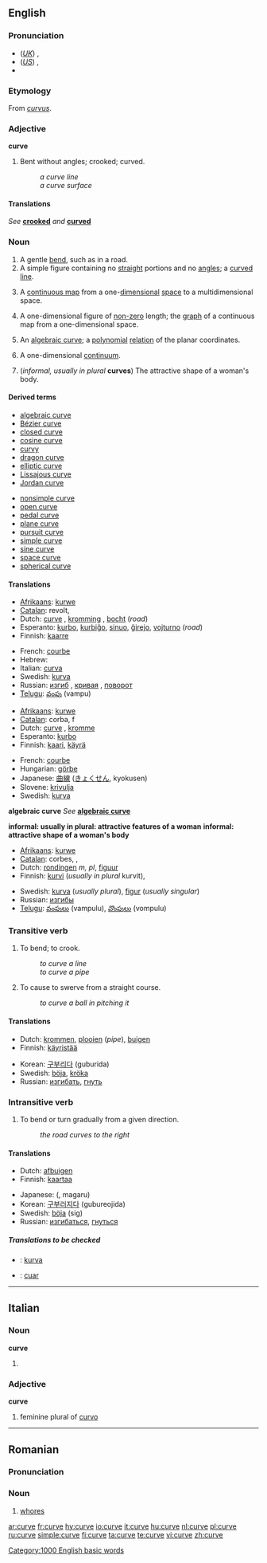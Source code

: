 {{wikipedia|dab=curve (disambiguation)|curve}}
==English==

===Pronunciation===
* (''[[Received Pronunciation|UK]]'') {{IPA|/kɜːv/}}, {{SAMPA|/k3:v/}}
* (''[[General American|US]]'') {{IPA|/kɝv/}}, {{SAMPA|/k3`v/}}
* {{audio|en-us-curve.ogg|Audio (US)}}

===Etymology===
From {{L.}} ''[[curvus]]''.

===Adjective===
'''curve'''

# {{obsolete}} Bent without angles; crooked; curved.
#: ''a curve line''
#: ''a curve surface''

====Translations====
''See'' '''[[crooked]]''' ''and'' '''[[curved]]'''

===Noun===
{{wikipedia}}
{{en-noun}}

# A gentle [[bend]], such as in a road.
# A simple figure containing no [[straight]] portions and no [[angle]]s; a [[curved]] [[line]].
# {{analyticgeom}}  A [[continuous map]] from a one-[[dimensional]] [[space]] to a multidimensional space.
# {{geometry}} A one-dimensional figure of [[non-zero]] length; the [[graph]] of a continuous map from a one-dimensional space.
# {{alggeom}} An [[algebraic curve]]; a [[polynomial]] [[relation]] of the planar coordinates.
# {{topology}} A one-dimensional [[continuum]].
# (''informal, usually in plural'' '''curves''') The attractive shape of a woman's body.

====Derived terms====
{{top2}}
* [[algebraic curve]]
* [[Bézier curve]]
* [[closed curve]]
* [[cosine curve]]
* [[curvy]]
* [[dragon curve]]
* [[elliptic curve]]
* [[Lissajous curve]]
* [[Jordan curve]]
{{mid2}}
* [[nonsimple curve]]
* [[open curve]]
* [[pedal curve]]
* [[plane curve]]
* [[pursuit curve]]
* [[simple curve]]
* [[sine curve]]
* [[space curve]]
* [[spherical curve]]
{{bottom}}

====Translations====
{{trans-top|gentle bend}}
* [[Afrikaans]]: [[kurwe]]
* [[Catalan]]: revolt, {{m}}
* Dutch: [[curve]] {{f}}, [[kromming]] {{f}}, [[bocht]] {{m}} (''road'')
* Esperanto: [[kurbo]], [[kurbiĝo]], [[sinuo]], [[ĝirejo]], [[vojturno]] (''road'')
* Finnish: [[kaarre]]
{{trans-mid}}
* French: [[courbe]] {{f}}
* Hebrew: {{he-translation|עקימה|akimah}} {{f}}
* Italian: [[curva]] {{f}}
* Swedish: [[kurva]] {{c}}
* Russian: [[изгиб]] {{m}}, [[кривая]] {{f}}, [[поворот]] {{m}}
* [[Telugu]]: [[వంపు]] (vampu)
{{trans-bottom}}

{{trans-top|geometry: one-dimensional figure}}
* [[Afrikaans]]: [[kurwe]]
* [[Catalan]]: corba, f
* Dutch: [[curve]] {{f}}, [[kromme]] {{f}}
* Esperanto: [[kurbo]]
* Finnish: [[kaari]], [[käyrä]]
{{trans-mid}}
* French: [[courbe]] {{f}}
* Hungarian: [[görbe]]
* Japanese: [[曲線]] ([[きょくせん]], kyokusen)
* Slovene: [[krivulja]] {{f}}
* Swedish: [[kurva]] {{c}}
{{trans-bottom}}

'''algebraic curve'''
''See'' '''[[algebraic curve]]'''

'''informal: usually in plural: attractive features of a woman'''
'''informal: attractive shape of a woman's body'''
<!--Note: put INFORMAL translations in this table, where these exist-->
{{top}}
* [[Afrikaans]]: [[kurwe]]
* [[Catalan]]: corbes, {{f}}, {{p}}
* Dutch: [[rondingen]] ''m, pl'', [[figuur]] {{f}}
* Finnish: [[kurvi]] (''usually in plural'' kurvit),
{{mid}}
* Swedish: [[kurva]] {{c}} (''usually plural''), [[figur]] {{c}} (''usually singular'')
* Russian: [[изгибы]] {{p}}
* [[Telugu]]: [[వంపులు]] (vampulu), [[వొంపులు]] (vompulu)
{{bottom}}

===Transitive verb===
{{rfc-trverb|Transitive verb}}
{{en-verb|curv|ing}}

# To bend; to crook.
#: ''to curve a line''
#: ''to curve a pipe''
# To cause to swerve from a straight course.
#: ''to curve a ball in pitching it''

====Translations====

{{trans-top|bend, crook}}
* Dutch: [[krommen]], [[plooien]] (''pipe''), [[buigen]]
* Finnish: [[käyristää]]
{{trans-mid}}
* Korean: [[구부리다]] (guburida)
* Swedish: [[böja]], [[kröka]]
* Russian: [[изгибать]], [[гнуть]]
{{trans-bottom}}

{{trans-top|cause to swerve from a straight course}}
{{trans-mid}}
{{trans-bottom}}

===Intransitive verb===
{{en-verb|curv|ing}}

# To bend or turn gradually from a given direction.
#: ''the road curves to the right''

====Translations====

{{trans-top|bend or turn gradually from a given direction}}
* Dutch: [[afbuigen]]
* Finnish: [[kaartaa]]
{{trans-mid}}
* Japanese: {{JAchar|[[曲がる]]}} ({{JAchar|[[まがる]]}}, magaru)
* Korean: [[구부러지다]] (gubureojida)
* Swedish: [[böja]] (sig)
* Russian: [[изгибаться]], [[гнуться]]
{{trans-bottom}}

=====Translations to be checked=====
<!--Remove this section once all of the translations below have been moved into the tables above.-->
{{checktrans}}

* {{ttbc|Indonesian}}: [[kurva]]
* {{ttbc|Irish}}: [[cuar]]

[[Category:1000 English basic words]]

----

==Italian==

===Noun===
'''curve''' {{f}}

# {{plural of|curva}}

===Adjective===
'''curve'''

# feminine plural of [[curvo]]

----

==Romanian==

===Pronunciation===
{{IPA|/'kur.ve/|lang=ro}}

===Noun===
{{ro-pl|curvă|gend=f}}

# [[whores]]

[[ar:curve]]
[[fr:curve]]
[[hy:curve]]
[[io:curve]]
[[it:curve]]
[[hu:curve]]
[[nl:curve]]
[[pl:curve]]
[[ru:curve]]
[[simple:curve]]
[[fi:curve]]
[[ta:curve]]
[[te:curve]]
[[vi:curve]]
[[zh:curve]]